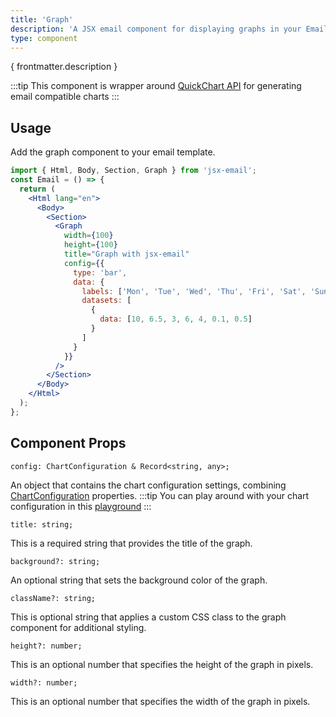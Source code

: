 ```yaml
---
title: 'Graph'
description: 'A JSX email component for displaying graphs in your Email template'
type: component
---
```


<p>{ frontmatter.description }</p>

:::tip
This component is wrapper around [QuickChart API](https://quickchart.io/) for generating email compatible charts
:::

<Install type={frontmatter.type}/>

## Usage
Add the graph component to your email template.
```jsx
import { Html, Body, Section, Graph } from 'jsx-email';
const Email = () => {
  return (
    <Html lang="en">
      <Body>
        <Section>
          <Graph
            width={100}
            height={100}
            title="Graph with jsx-email"
            config={{
              type: 'bar',
              data: {
                labels: ['Mon', 'Tue', 'Wed', 'Thu', 'Fri', 'Sat', 'Sun'],
                datasets: [
                  {
                    data: [10, 6.5, 3, 6, 4, 0.1, 0.5]
                  }
                ]
              }
            }}
          />
        </Section>
      </Body>
    </Html>
  );
};
```
## Component Props
```tsx
config: ChartConfiguration & Record<string, any>;
```
An object that contains the chart configuration settings, combining [ChartConfiguration](https://www.chartjs.org/docs/2.9.4/charts/) properties.
:::tip
You can play around with your chart configuration in this [playground](https://quickchart.io/sandbox)
:::
```tsx
title: string;
```
This is a required string that provides the title of the graph.
```tsx
background?: string;
```
An optional string that sets the background color of the graph.
```tsx
className?: string;
```
This is optional string that applies a custom CSS class to the graph component for additional styling.
```tsx
height?: number;
```
This is an optional number that specifies the height of the graph in pixels.
```tsx
width?: number;
```
This is an optional number that specifies the width of the graph in pixels.